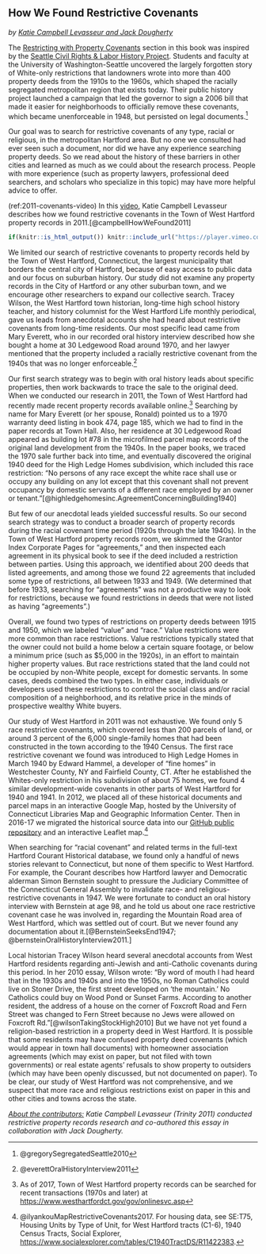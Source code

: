 ## How We Found Restrictive Covenants {-}
*by [Katie Campbell Levasseur and Jack Dougherty](index.html#authors-and-contributors)*

The [Restricting with Property Covenants](separating.html#restricting-with-property-covenants) section in this book was inspired by the [Seattle Civil Rights & Labor History Project](http://depts.washington.edu/civilr/segregated.htm). Students and faculty at the University of Washington-Seattle uncovered the largely forgotten story of White-only restrictions that landowners wrote into more than 400 property deeds from the 1910s to the 1960s, which shaped the racially segregated metropolitan region that exists today. Their public history project launched a campaign that led the governor to sign a 2006 bill that made it easier for neighborhoods to officially remove these covenants, which became unenforceable in 1948, but persisted on legal documents.^[@gregorySegregatedSeattle2010]

Our goal was to search for restrictive covenants of any type, racial or religious, in the metropolitan Hartford area. But no one we consulted had ever seen such a document, nor did we have any experience searching property deeds. So we read about the history of these barriers in other cities and learned as much as we could about the research process. People with more experience (such as property lawyers, professional deed searchers, and scholars who specialize in this topic) may have more helpful advice to offer.

(ref:2011-covenants-video) In this [video](https://player.vimeo.com/video/220562166), Katie Campbell Levasseur describes how we found restrictive covenants in the Town of West Hartford property records in 2011.[@campbellHowWeFound2011]

```r
if(knitr::is_html_output()) knitr::include_url("https://player.vimeo.com/video/220562166") else knitr::include_graphics("images/2011-covenants-video.png")
```

We limited our search of restrictive covenants to property records held by the Town of West Hartford, Connecticut, the largest municipality that borders the central city of Hartford, because of easy access to public data and our focus on suburban history. Our study did not examine any property records in the City of Hartford or any other suburban town, and we encourage other researchers to expand our collective search. Tracey Wilson, the West Hartford town historian, long-time high school history teacher, and history columnist for the West Hartford Life monthly periodical, gave us leads from anecdotal accounts she had heard about restrictive covenants from long-time residents. Our most specific lead came from Mary Everett, who in our recorded oral history interview described how she bought a home at 30 Ledgewood Road around 1970, and her lawyer mentioned that the property included a racially restrictive covenant from the 1940s that was no longer enforceable.^[@everettOralHistoryInterview2011]

Our first search strategy was to begin with oral history leads about specific properties, then work backwards to trace the sale to the original deed. When we conducted our research in 2011, the Town of West Hartford had recently made recent property records available online.^[As of 2017, Town of West Hartford property records can be searched for recent transactions (1970s and later) at <https://www.westhartfordct.gov/gov/onlinesvc.asp>] Searching by name for Mary Everett (or her spouse, Ronald) pointed us to a 1970 warranty deed listing in book 474, page 185, which we had to find in the paper records at Town Hall. Also, her residence at 30 Ledgewood Road appeared as building lot #78 in the microfilmed parcel map records of the original land development from the 1940s. In the paper books, we traced the 1970 sale further back into time, and eventually discovered the original 1940 deed for the High Ledge Homes subdivision, which included this race restriction: "No persons of any race except the white race shall use or occupy any building on any lot except that this covenant shall not prevent occupancy by domestic servants of a different race employed by an owner or tenant."[@highledgehomesinc.AgreementConcerningBuilding1940]

But few of our anecdotal leads yielded successful results. So our second search strategy was to conduct a broader search of property records during the racial covenant time period (1920s through the late 1940s). In the Town of West Hartford property records room, we skimmed the Grantor Index Corporate Pages for “agreements,” and then inspected each agreement in its physical book to see if the deed included a restriction between parties. Using this approach, we identified about 200 deeds that listed agreements, and among those we found 22 agreements that included some type of restrictions, all between 1933 and 1949. (We determined that before 1933, searching for "agreements" was not a productive way to look for restrictions, because we found restrictions in deeds that were not listed as having "agreements".)

Overall, we found two types of restrictions on property deeds between 1915 and 1950, which we labeled "value" and "race." Value restrictions were more common than race restrictions. Value restrictions typically stated that the owner could not build a home below a certain square footage, or below a minimum price (such as $5,000 in the 1920s), in an effort to maintain higher property values. But race restrictions stated that the land could not be occupied by non-White people, except for domestic servants. In some cases, deeds combined the two types. In either case, individuals or developers used these restrictions to control the social class and/or racial composition of a neighborhood, and its relative price in the minds of prospective wealthy White buyers.

Our study of West Hartford in 2011 was not exhaustive. We found only 5 race restrictive covenants, which covered less than 200 parcels of land, or around 3 percent of the 6,000 single-family homes that had been constructed in the town according to the 1940 Census. The first race restrictive covenant we found was introduced to High Ledge Homes in March 1940 by Edward Hammel, a developer of "fine homes" in Westchester County, NY and Fairfield County, CT. After he established the Whites-only restriction in his subdivision of about 75 homes, we found 4 similar development-wide covenants in other parts of West Hartford for 1940 and 1941. In 2012, we placed all of these historical documents and parcel maps in an interactive Google Map, hosted by the University of Connecticut Libraries Map and Geographic Information Center. Then in 2016-17 we migrated the historical source data into our [GitHub public repository](https://github.com/ontheline/otl-covenants/) and an interactive Leaflet map.^[@ilyankouMapRestrictiveCovenants2017. For housing data, see SE:T75, Housing Units by Type of Unit, for West Hartford tracts (C1-6), 1940 Census Tracts, Social Explorer, <https://www.socialexplorer.com/tables/C1940TractDS/R11422383>.]

When searching for "racial covenant" and related terms in the full-text Hartford Courant Historical database, we found only a handful of news stories relevant to Connecticut, but none of them specific to West Hartford. For example, the Courant describes how Hartford lawyer and Democratic alderman Simon Bernstein sought to pressure the Judiciary Committee of the Connecticut General Assembly to invalidate race- and religious-restrictive covenants in 1947. We were fortunate to conduct an oral history interview with Bernstein at age 98, and he told us about one race restrictive covenant case he was involved in, regarding the Mountain Road area of West Hartford, which was settled out of court. But we never found any documentation about it.[@BernsteinSeeksEnd1947; @bernsteinOralHistoryInterview2011.]

Local historian Tracey Wilson heard several anecdotal accounts from West Hartford residents regarding anti-Jewish and anti-Catholic covenants during this period. In her 2010 essay, Wilson wrote: "By word of mouth I had heard that in the 1930s and 1940s and into the 1950s, no Roman Catholics could live on Stoner Drive, the first street developed on 'the mountain.' No Catholics could buy on Wood Pond or Sunset Farms. According to another resident, the address of a house on the corner of Foxcroft Road and Fern Street was changed to Fern Street because no Jews were allowed on Foxcroft Rd."[@wilsonTakingStockHigh2010] But we have not yet found a religion-based restriction in a property deed in West Hartford. It is possible that some residents may have confused property deed covenants (which would appear in town hall documents) with homeowner association agreements (which may exist on paper, but not filed with town governments) or real estate agents' refusals to show property to outsiders (which may have been openly discussed, but not documented on paper). To be clear, our study of West Hartford was not comprehensive, and we suspect that more race and religious restrictions exist on paper in this and other cities and towns across the state.

*[About the contributors:](index.html#authors-and-contributors) Katie Campbell Levasseur (Trinity 2011) conducted restrictive property records research and co-authored this essay in collaboration with Jack Dougherty.*
